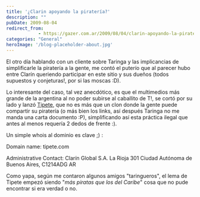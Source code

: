 ```yaml
---
title: '¿Clarin apoyando la piratería?'
description: ""
pubDate: 2009-08-04
redirect_from: 
            - https://gazer.com.ar/2009/08/04/clarin-apoyando-la-pirateria/
categories: "General"
heroImage: '/blog-placeholder-about.jpg'
---
```

El otro día hablando con un cliente sobre Taringa y las implicancias de simplificarle la piratería a la gente, me contó el puterío que al parecer hubo entre Clarín queriendo participar en este sitio y sus dueños (todos supuestos y conjeturas!, por si las moscas :D).

Lo interesante del caso, tal vez anecdótico, es que el multimedios más grande de la argentina al no poder subirse al caballito de T!, se cortó por su lado y lanzó [Tipete](http://www.tipete.com/), que no es más que un clon donde la gente puede compartir su piratería (o más bien los links, así después Taringa no me manda una carta documento :P), simplificando así esta práctica ilegal que antes al menos requería 2 dedos de frente :).

Un simple whois al dominio es clave ;) :

Domain name: tipete.com

Administrative Contact: Clarín Global S.A. La Rioja 301 Ciudad Autónoma de Buenos Aires, C1214ADG AR

Como yapa, según me contaron algunos amigos "taringueros", el lema de Tipete empezó siendo "_más piratas que los del Caribe_" cosa que no pude encontrar si era verdad o no.
